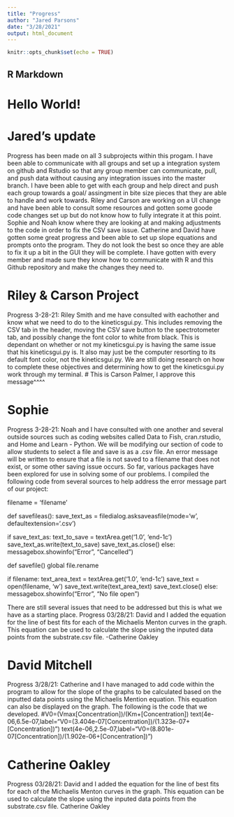 ```yaml
---
title: "Progress"
author: "Jared Parsons"
date: "3/28/2021"
output: html_document
---
```


```r
knitr::opts_chunk$set(echo = TRUE)
```

## R Markdown

# Hello World!

# Jared's update
Progress has been made on all 3 subprojects within this progam. I have been able to communicate with all groups and set up a integration system on github and Rstudio so that 
any group member can communicate, pull, and push data without causing any integration issues into the master branch. I have been able to get with each group and help direct and push each group towards a goal/ assingment in bite size pieces that they are able to handle and work towards. Riley and Carson are working on a UI change and have been able to consult some resources and gotten some goode code changes set up but do not know how to fully integrate it at this point. Sophie and Noah know where they are looking at and making adjustments to the code in order to fix the CSV save issue. Catherine and David have gotten some great progress and been able to set up slope equations and prompts onto the program. They do not look the best so once they are able to fix it up a bit in the GUI they will be complete. I have gotten with every member and made sure they know how to communicate with R and this Github repository and make the changes they need to. 









# Riley & Carson Project
Progress 3-28-21: Riley Smith and me have consulted with eachother and know what we need to do to the kineticsgui.py. This includes removing the CSV tab in the header, moving the CSV save button to the spectrotometer tab, and possibly change the font color to white from black. This is dependant on whether or not my kineticsgui.py is having the same issue that his kineticsgui.py is. It also may just be the computer resorting to its default font color, not the kineticsgui.py. We are still doing research on how to complete these objectives and determining how to get the kineticsgui.py work through my terminal.
# This is Carson Palmer, I approve this message^^^^


# Sophie 
Progress 3-28-21: Noah and I have consulted with one another and several outside sources such as coding websites called Data to Fish, cran.rstudio, and Home and Learn - Python. We will be modifying our section of code to allow students to select a file and save is as a .csv file. An error message will be written to ensure that a file is not saved to a filename that does not exist, or some other saving issue occurs. So far, various packages have been explored for use in solving some of our problems. I compiled the following code from several sources to help address the error message part of our project:

filename = 'filename'

def savefileas():
  save_text_as = filedialog.asksaveasfile(mode='w', defaultextension='.csv')

  if save_text_as:
    text_to_save = textArea.get('1.0', 'end-1c')
    save_text_as.write(text_to_save)
    save_text_as.close()
  else:
      messagebox.showinfo("Error", "Cancelled")

def savefile()
  global file.rename
  
  if filename:
    text_area_text = textArea.get('1.0', 'end-1c')
    save_text = open(filename, 'w')
    save_text.write(text_area_text)
    save_text.close()
  else:
      messagebox.showinfo("Error", "No file open")

There are still several issues that need to be addressed but this is what we have as a starting place.
Progress 03/28/21: David and I added the equation for the line of best fits for each of the Michaelis Menton curves in the graph. This equation can be used to calculate the slope using the inputed data points from the substrate.csv file. -Catherine Oakley


# David Mitchell
Progress 3/28/21: Catherine and I have managed to add code within the program to allow for the slope of the graphs to be calculated based on the inputted data points using the Michaelis Mention equation. This equation can also be displayed on the graph. The following is the code that we developed.
#V0=(Vmax[Concentration])/(Km+[Concentration])
text(4e-06,6.5e-07,label="V0=(3.404e-07[Concentration])/(1.323e-07+[Concentration])")
text(4e-06,2.5e-07,label="V0=(8.801e-07[Concentration])/(1.902e-06+[Concentration])")

# Catherine Oakley
Progress 03/28/21: David and I added the equation for the line of best fits for each of the Michaelis Menton curves in the graph. This equation can be used to calculate the slope using the inputed data points from the substrate.csv file. Catherine Oakley
